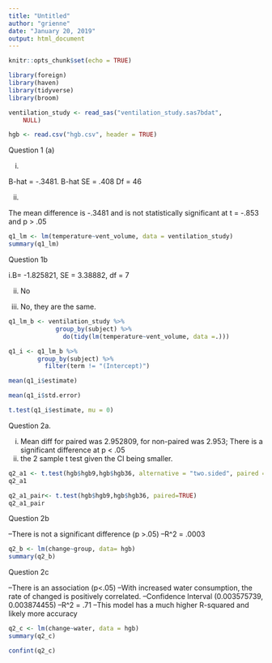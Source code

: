 ---
title: "Untitled"
author: "grienne"
date: "January 20, 2019"
output: html_document
---

```{r setup, include=FALSE}
knitr::opts_chunk$set(echo = TRUE)
```

```{r Libraries & Data}

library(foreign)
library(haven)
library(tidyverse)
library(broom)

ventilation_study <- read_sas("ventilation_study.sas7bdat", 
    NULL)

hgb <- read.csv("hgb.csv", header = TRUE)


```


Question 1 (a)

i. 


B-hat = -.3481.
B-hat SE = .408
Df = 46

ii.

The mean difference is -.3481 and is not statistically significant at t = -.853 and p > .05


```{r}

q1_lm <- lm(temperature~vent_volume, data = ventilation_study)
summary(q1_lm)

```

Question 1b

i.B= -1.825821, SE = 3.38882, df = 7

ii. No

iii. No, they are the same.

```{r}


q1_lm_b <- ventilation_study %>%
             group_by(subject) %>%
               do(tidy(lm(temperature~vent_volume, data =.))) 

q1_i <- q1_lm_b %>%
        group_by(subject) %>%
          filter(term != "(Intercept)")

mean(q1_i$estimate)

mean(q1_i$std.error)

t.test(q1_i$estimate, mu = 0)
```



Question 2a. 

i. Mean diff for paired was 2.952809, for non-paired was 2.953; 
   There is a significant difference at p < .05
ii. the 2 sample t test given the CI being smaller. 

```{r}

q2_a1 <- t.test(hgb$hgb9,hgb$hgb36, alternative = "two.sided", paired = FALSE, var.equal = FALSE)
q2_a1

q2_a1_pair<- t.test(hgb$hgb9,hgb$hgb36, paired=TRUE)
q2_a1_pair

```


Question 2b

--There is not a significant difference (p >.05)
--R^2 = .0003

```{r}

q2_b <- lm(change~group, data= hgb)
summary(q2_b)

```


Question 2c

--There is an association (p<.05)
--With increased water consumption, the rate of changed is positively correlated. 
--Confidence Interval (0.003575739, 0.003874455)
--R^2 = .71
--This model has a much higher R-squared and likely more accuracy


```{r}

q2_c <- lm(change~water, data = hgb)
summary(q2_c)

confint(q2_c)
```